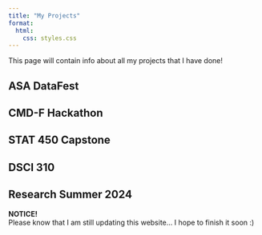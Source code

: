 ```yaml
---
title: "My Projects"
format:
  html:
    css: styles.css
---
```


This page will contain info about all my projects that I have done!

## ASA DataFest

## CMD-F Hackathon

## STAT 450 Capstone 

## DSCI 310

## Research Summer 2024

:::: purplebox
::: center
**NOTICE!**\
Please know that I am still updating this website... I hope to finish it soon :)
:::
::::
